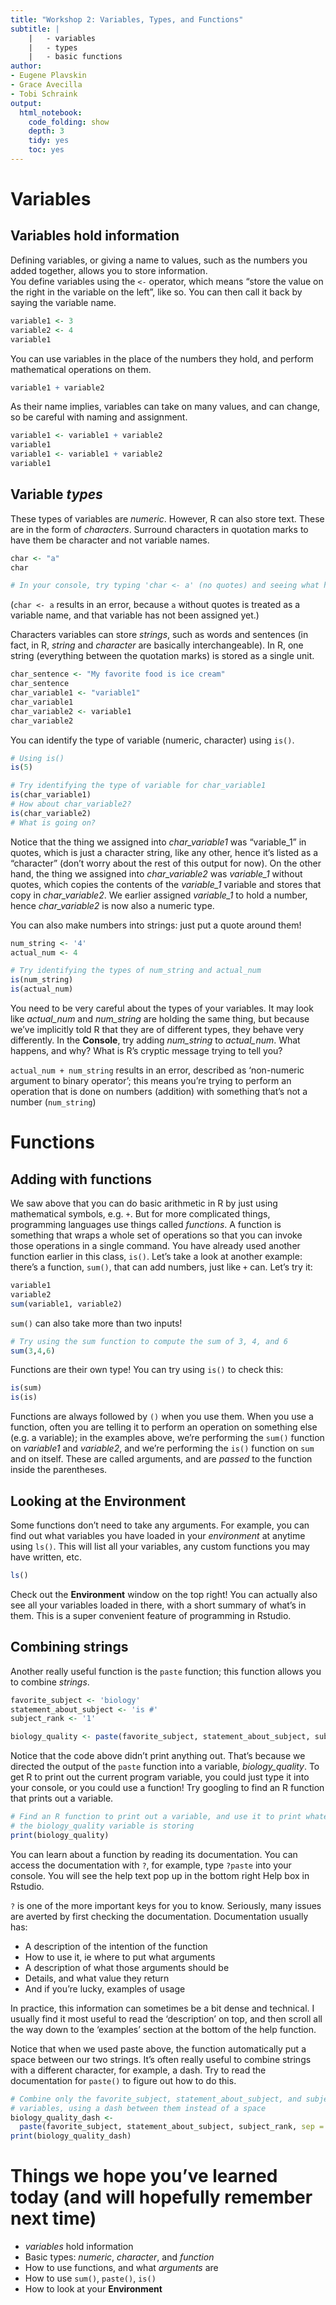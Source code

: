 ```yaml
---
title: "Workshop 2: Variables, Types, and Functions"
subtitle: |
    |   - variables
    |   - types
    |   - basic functions
author:
- Eugene Plavskin
- Grace Avecilla
- Tobi Schraink
output:
  html_notebook:
    code_folding: show
    depth: 3
    tidy: yes
    toc: yes
---
```

# Variables
## Variables hold information
Defining variables, or giving a name to values, such as the numbers you added together, allows you to store information.  
You define variables using the `<-` operator, which means "store the value on the right in the variable on the left", like so. You can then call it back by saying the variable name.
```r
variable1 <- 3
variable2 <- 4
variable1
```

You can use variables in the place of the numbers they hold, and perform mathematical operations on them.
```r
variable1 + variable2
```

As their name implies, variables can take on many values, and can change, so be careful with naming and assignment.
```r
variable1 <- variable1 + variable2
variable1
variable1 <- variable1 + variable2
variable1
```

## Variable *types*
These types of variables are *numeric*. However, R can also store text. These are in the form of *characters*. Surround characters in quotation marks to have them be character and not variable names.
```r
char <- "a"
char

# In your console, try typing 'char <- a' (no quotes) and seeing what happens
```
(`char <- a` results in an error, because `a` without quotes is treated as a variable name, and that variable has not been assigned yet.)

Characters variables can store *strings*, such as words and sentences (in fact, in R, *string* and *character* are basically interchangeable). In R, one string (everything between the quotation marks) is stored as a single unit.
```r
char_sentence <- "My favorite food is ice cream"
char_sentence
char_variable1 <- "variable1"
char_variable1
char_variable2 <- variable1
char_variable2
```

You can identify the type of variable (numeric, character) using `is()`. 
```r
# Using is()
is(5)

# Try identifying the type of variable for char_variable1
is(char_variable1)
# How about char_variable2?
is(char_variable2)
# What is going on?
```
Notice that the thing we assigned into *char_variable1* was "variable_1" in quotes, which is just a character string, like any other, hence it's listed as a "character" (don't worry about the rest of this output for now). On the other hand, the thing we assigned into *char_variable2* was *variable_1* without quotes, which copies the contents of the *variable_1* variable and stores that copy in *char_variable2*. We earlier assigned *variable_1* to hold a number, hence *char_variable2* is now also a numeric type.

You can also make numbers into strings: just put a quote around them!
```r
num_string <- '4'
actual_num <- 4

# Try identifying the types of num_string and actual_num
is(num_string)
is(actual_num)
```

You need to be very careful about the types of your variables. It may look like *actual_num* and *num_string* are holding the same thing, but because we've implicitly told R that they are of different types, they behave very differently. In the **Console**, try adding *num_string* to *actual_num*. What happens, and why? What is R's cryptic message trying to tell you?

`actual_num + num_string` results in an error, described as 'non-numeric argument to binary operator'; this means you're trying to perform an operation that is done on numbers (addition) with something that's not a number (`num_string`)


# Functions
## Adding with functions
We saw above that you can do basic arithmetic in R by just using mathematical symbols, e.g. `+`. But for more complicated things, programming languages use things called *functions*. A function is something that wraps a whole set of operations so that you can invoke those operations in a single command. You have already used another function earlier in this class, `is()`. Let's take a look at another example: there's a function, `sum()`, that can add numbers, just like `+` can. Let's try it:
```r
variable1
variable2
sum(variable1, variable2)
```

`sum()` can also take more than two inputs!
```r
# Try using the sum function to compute the sum of 3, 4, and 6
sum(3,4,6)
```

Functions are their own type! You can try using `is()` to check this:
```r
is(sum)
is(is)
```

Functions are always followed by `()` when you use them. When you use a function, often you are telling it to perform an operation on something else (e.g. a variable); in the examples above, we're performing the `sum()` function on *variable1* and *variable2*, and we're performing the `is()` function on `sum` and on itself. These are called arguments, and are *passed* to the function inside the parentheses.

## Looking at the **Environment**
Some functions don't need to take any arguments. For example, you can find out what variables you have loaded in your *environment* at anytime using `ls()`. This will list all your variables, any custom functions you may have written, etc.
```r
ls()
```

Check out the **Environment** window on the top right! You can actually also see all your variables loaded in there, with a short summary of what's in them. This is a super convenient feature of programming in Rstudio.

## Combining strings
Another really useful function is the `paste` function; this function allows you to combine *strings*.
```r
favorite_subject <- 'biology'
statement_about_subject <- 'is #'
subject_rank <- '1'

biology_quality <- paste(favorite_subject, statement_about_subject, subject_rank)
```

Notice that the code above didn't print anything out. That's because we directed the output of the `paste` function into a variable, *biology_quality*. To get R to print out the current program variable, you could just type it into your console, or you could use a function! Try googling to find an R function that prints out a variable.
```r
# Find an R function to print out a variable, and use it to print whatever
# the biology_quality variable is storing
print(biology_quality)
```

You can learn about a function by reading its documentation. You can access the documentation with `?`, for example, type `?paste` into your console. You will see the help text pop up in the bottom right Help box in Rstudio.

`?` is one of the more important keys for you to know. Seriously, many issues are averted by first checking the documentation. Documentation usually has: 

* A description of the intention of the function
* How to use it, ie where to put what arguments
* A description of what those arguments should be
* Details, and what value they return
* And if you're lucky, examples of usage

In practice, this information can sometimes be a bit dense and technical. I usually find it most useful to read the 'description' on top, and then scroll all the way down to the 'examples' section at the bottom of the help function.

Notice that when we used paste above, the function automatically put a space between our two strings. It's often really useful to combine strings with a different character, for example, a dash. Try to read the documentation for `paste()` to figure out how to do this.
```r
# Combine only the favorite_subject, statement_about_subject, and subject_rank
# variables, using a dash between them instead of a space
biology_quality_dash <-
  paste(favorite_subject, statement_about_subject, subject_rank, sep = '-')
print(biology_quality_dash)
```

# Things we hope you've learned today (and will hopefully remember next time)

* *variables* hold information
* Basic types: *numeric*, *character*, and *function*
* How to use functions, and what *arguments* are
* How to use `sum()`, `paste()`, `is()`
* How to look at your **Environment**

